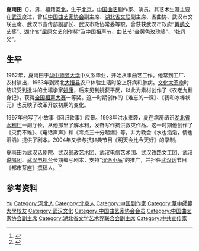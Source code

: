 '''夏雨田'''（{{bd|1938年|2月|2004年|7月30日}}），男，祖籍[[河北|河北]]，生于[[北京|北京]]，[[中华人民共和国|中国]][[曲艺|曲艺]]剧作家、演员。其艺术生涯主要在[[武汉|武汉]]度过，曾任[[中国曲艺家协会|中国曲艺家协会]]副主席、[[湖北省文联|湖北省文联]]副主席、省曲协、武汉市文联主席、武汉市宣传部副部长、武汉市政协常委等职。曾获获武汉市政府“[[黄鹤文艺奖|黄鹤文艺奖]]”、湖北省“[[屈原文艺创作奖|屈原文艺创作奖]]”及[[中国相声节|中国相声节]]、[[中国曲艺节|曲艺节]]“金黄色玫瑰奖”、“牡丹奖”。

== 生平 ==
1962年，夏雨田于[[华中师范大学|华中师范大学]]中文系毕业，开始从事曲艺工作。他常到工厂、农村演出，1963年到湖北[[大悟县|大悟县]]农户体验生活时染上肝病和肺病。[[文化大革命|文化大革命]]时结识受到批斗的土壤学家[[姚康_(土壤学家)|姚康]]，后来见到姚获平反，以此为素材创作了《农老九翻身记》，获得[[全国相声大赛|全国相声大赛]]一等奖。这一时期创作的《难忘的一课》、《我和冰棒状元》也反映了改革开放初期的变化。

1997年他写了小故事《回归轶事》应景。1998年洪水来袭，夏在病房结识[[湖北省水利厅|湖北省水利厅]]一副厅长，从他那里了解水利，发奋写作抗洪救灾作品。这一时期他创作了《灾而不难》、《电话声声》和《零点三十分起爆》等，并为晚会《水也滔滔，情也滔滔》提供了剧本。2004年又参与抗非典节目《明天会比今天好》的录制。

夏雨田为[[武汉话剧院|武汉话剧院]]、[[武汉邮政艺术团|武汉邮政艺术团]]、[[武汉电信艺术团|武汉电信艺术团]]、[[武汉铁路文工团|武汉铁路文工团]]、[[武汉说唱团|武汉说唱团]]、[[武汉电视台|武汉电视台]]长期编写剧本，支持“[[汉派小品|汉派小品]]”的推广，并担任[[武汉话|武汉话]]节目《[[都市茶座|都市茶座]]》撰稿人。<ref>{{Cite web |url=http://www.cnhubei.com/xwzt/2008zt/kxfzg/jcxf/200811/t499087.shtml |title=夏雨田：武汉著名表演艺术家 |access-date=2011-02-12 |archive-url=https://web.archive.org/web/20160325013117/http://www.cnhubei.com/xwzt/2008zt/kxfzg/jcxf/200811/t499087.shtml |archive-date=2016-03-25 |dead-url=yes }}</ref><ref>{{Cite web |url=http://www.cctv.com/news/china/20050916/102177.shtml |title=难忘的笑声 |accessdate=2011-02-12 |archive-date=2006-10-21 |archive-url=https://web.archive.org/web/20061021045303/http://www.cctv.com/news/china/20050916/102177.shtml |dead-url=no }}</ref>

== 参考资料 ==
{{reflist}}

{{Navboxes 
| title  = 夏雨田在[[中国曲艺家协会|中国曲艺家协会]]的职务
| list1  =
{{中国曲艺家协会第二届理事会}}
{{中国曲艺家协会第三届理事会}}
{{中国曲艺家协会第四届理事会}}
{{中国曲艺家协会第五届理事会}}
}}
{{Navboxes 
| title  = 夏雨田在[[中国文学艺术界联合会|中国文学艺术界联合会]]的职务
| list1  =
{{中国文学艺术界联合会第六届全国委员会}}
}}

{{Authority control}}
{{DEFAULTSORT:Xia夏}}
[[Category:夏姓|Yu]]
[[Category:河北人|Category:河北人]]
[[Category:北京人|Category:北京人]]
[[Category:中国剧作家|Category:中国剧作家]]
[[Category:華中師範大學校友|Category:華中師範大學校友]]
[[Category:武汉文化|Category:武汉文化]]
[[Category:中国曲艺家协会会员|Category:中国曲艺家协会会员]]
[[Category:中国曲艺家协会副主席|Category:中国曲艺家协会副主席]]
[[Category:湖北省文学艺术界联合会副主席|Category:湖北省文学艺术界联合会副主席]]
[[Category:中共宣传家|Category:中共宣传家]]